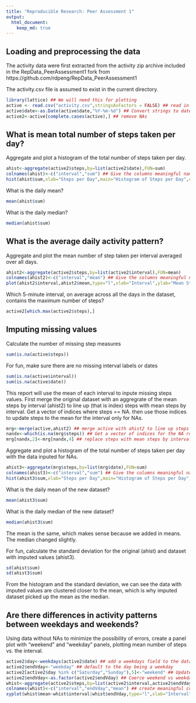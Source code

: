 ```yaml
---
title: "Reproducible Research: Peer Assessment 1"
output: 
  html_document:
    keep_md: true
---
```



## Loading and preprocessing the data
The activity data were first extracted from the activity zip archive included in the RepData_PeerAssessment1 fork from 
https://github.com/rdpeng/RepData_PeerAssessment1

The activity.csv file is assumed to exist in the current directory.

```r
library(lattice) ## We will need this for plotting
active <- read.csv("activity.csv",stringsAsFactors = FALSE) ## read in the complete dataset from csv
active$date<-as.Date(active$date,"%Y-%m-%d") ## Convert strings to dates
active2<-active[complete.cases(active),] ## remove NAs
```
## What is mean total number of steps taken per day?
Aggregate and plot a histogram of the total number of steps taken per day.
```r
ahist<-aggregate(active2$steps,by=list(active2$date),FUN=sum)
colnames(ahist)<-c("interval","sum") ## Give the columns meaningful names
hist(ahist$sum,xlab="Steps per Day",main="Histogram of Steps per Day",col="blue",breaks=20)
```

What is the daily mean?
```r
mean(ahist$sum)
```

What is the daily median?
```r
median(ahist$sum)
```
## What is the average daily activity pattern?
Aggregate and plot the mean number of step taken per interval averaged over all days.
```r
ahist2<-aggregate(active2$steps,by=list(active2$interval),FUN=mean)
colnames(ahist2)<-c("interval","mean") ## Give the columns meaningful names
plot(ahist2$interval,ahist2$mean,type="l",xlab="Interval",ylab="Mean Steps",main="Mean Steps per Interval", col="blue")
```

Which 5-minute interval, on average across all the days in the dataset, contains the maximum number of steps?
```r
active2[which.max(active2$steps),]
```

## Imputing missing values
Calculate the number of missing step measures
```r
sum(is.na(active$steps))
```

For fun, make sure there are no missing interval labels or dates
```r
sum(is.na(active$interval))
sum(is.na(active$date))
```

This report will use the mean of each interval to inpute missing steps values.
First merge the original dataset with an aggregrate of the mean steps by interval (ahist2) to line up (that is index) steps with mean steps by interval. Get a vector of indices where steps == NA. then use those indices to update steps to the mean for the interval only for NAs.
```r
mrg<-merge(active,ahist2) ## merge active with ahist2 to line up steps (active$steps) with mean steps by interval (ahist2$mean)
nandx<-which(is.na(mrg$steps)) ## Get a vector of indices for the NA rows
mrg[nandx,2]<-mrg[nandx,4] ## replace steps with mean steps by interval where steps == NA
```

Aggregate and plot a histogram of the total number of steps taken per day with the data inputed for NAs.
```r
ahist3<-aggregate(mrg$steps,by=list(mrg$date),FUN=sum)
colnames(ahist3)<-c("interval","sum") ## Give the columns meaningful names
hist(ahist3$sum,xlab="Steps per Day",main="Histogram of Steps per Day",col="blue",breaks=20)
```

What is the daily mean of the new dataset?
```r
mean(ahist3$sum)
```

What is the daily median of the new dataset?
```r
median(ahist3$sum)
```
The mean is the same, which makes sense because we added in means.
The median changed slightly.



For fun, calculate the standard deviation for the original (ahist) and dataset with imputed values (ahist3).
```r
sd(ahist$sum)
sd(ahist3$sum)
```
From the histogram and the standard deviation, we can see the data with imputed values are clustered closer to the mean, which is why imputed dataset picked up the mean as the median.


## Are there differences in activity patterns between weekdays and weekends?

Using data without NAs to minimize the possibility of errors, create a panel plot with "weekend" and "weekday" panels, plotting mean number of steps vs. the interval.
```r
active2$day<-weekdays(active2$date) ## add a weekdays field to the data calculated from active$date
active2$endVday<-"weekday" ## default to the day being a weekday
active2[active2$day %in% c("Saturday","Sunday"),5]<-"weekend" ## Update Saturdays and sundays to be weekdays
active2$endVday<-as.factor(active2$endVday) ## Coerce weekend vs weekday to be a factor
whist<-aggregate(active2$steps,by=list(active2$interval,active2$endVday),FUN=mean) ## Find the mean steps by interval and weekend
colnames(whist)<-c("interval","endVday","mean") ## create meaningful colum names
xyplot(whist$mean~whist$interval|whist$endVday,type="l",xlab="Interval",ylab="Number of steps",layout=c(1,2))
```
